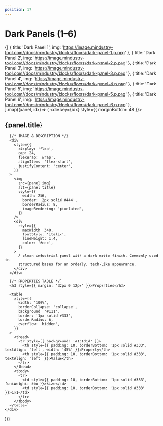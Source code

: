 ```yaml
---
position: 17
---
```


# Dark Panels (1–6)

<div style={{ maxWidth: 720, margin: '0 auto', padding: '24px 16px' }}>

  {[
    {
      title: 'Dark Panel 1',
      img: 'https://image.mindustry-tool.com//docs/mindustry/blocks/floors/dark-panel-1.p.png'
    },
    {
      title: 'Dark Panel 2',
      img: 'https://image.mindustry-tool.com//docs/mindustry/blocks/floors/dark-panel-2.p.png'
    },
    {
      title: 'Dark Panel 3',
      img: 'https://image.mindustry-tool.com//docs/mindustry/blocks/floors/dark-panel-3.p.png'
    },
    {
      title: 'Dark Panel 4',
      img: 'https://image.mindustry-tool.com//docs/mindustry/blocks/floors/dark-panel-4.p.png'
    },
    {
      title: 'Dark Panel 5',
      img: 'https://image.mindustry-tool.com//docs/mindustry/blocks/floors/dark-panel-5.p.png'
    },
    {
      title: 'Dark Panel 6',
      img: 'https://image.mindustry-tool.com//docs/mindustry/blocks/floors/dark-panel-6.p.png'
    },
  ].map((panel, idx) => (
    <div key={idx} style={{ marginBottom: 48 }}>
      <h2>{panel.title}</h2>

      {/* IMAGE & DESCRIPTION */}
      <div
        style={{
          display: 'flex',
          gap: 24,
          flexWrap: 'wrap',
          alignItems: 'flex-start',
          justifyContent: 'center',
        }}
      >
        <img
          src={panel.img}
          alt={panel.title}
          style={{
            width: 256,
            border: '2px solid #444',
            borderRadius: 8,
            imageRendering: 'pixelated',
          }}
        />
        <div
          style={{
            maxWidth: 340,
            fontStyle: 'italic',
            lineHeight: 1.4,
            color: '#ccc',
          }}
        >
          A clean industrial panel with a dark matte finish. Commonly used in
          structured bases for an orderly, tech-like appearance.
        </div>
      </div>

      {/* PROPERTIES TABLE */}
      <h3 style={{ margin: '32px 0 12px' }}>Properties</h3>

      <table
        style={{
          width: '100%',
          borderCollapse: 'collapse',
          background: '#111',
          border: '1px solid #333',
          borderRadius: 8,
          overflow: 'hidden',
        }}
      >
        <thead>
          <tr style={{ background: '#1d1d1d' }}>
            <th style={{ padding: 10, borderBottom: '1px solid #333', textAlign: 'left', width: '45%' }}>Property</th>
            <th style={{ padding: 10, borderBottom: '1px solid #333', textAlign: 'left' }}>Value</th>
          </tr>
        </thead>
        <tbody>
          <tr>
            <td style={{ padding: 10, borderBottom: '1px solid #333', fontWeight: 500 }}>Size</td>
            <td style={{ padding: 10, borderBottom: '1px solid #333' }}>1×1</td>
          </tr>
        </tbody>
      </table>
    </div>
  ))}
</div>
